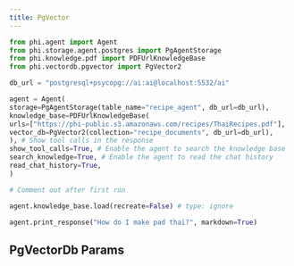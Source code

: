 ```yaml
---
title: PgVector
---
```


<CodeGroup>

```python agent.py
from phi.agent import Agent
from phi.storage.agent.postgres import PgAgentStorage
from phi.knowledge.pdf import PDFUrlKnowledgeBase
from phi.vectordb.pgvector import PgVector2

db_url = "postgresql+psycopg://ai:ai@localhost:5532/ai"

agent = Agent(
storage=PgAgentStorage(table_name="recipe_agent", db_url=db_url),
knowledge_base=PDFUrlKnowledgeBase(
urls=["https://phi-public.s3.amazonaws.com/recipes/ThaiRecipes.pdf"],
vector_db=PgVector2(collection="recipe_documents", db_url=db_url),
), # Show tool calls in the response
show_tool_calls=True, # Enable the agent to search the knowledge base
search_knowledge=True, # Enable the agent to read the chat history
read_chat_history=True,
)

# Comment out after first run

agent.knowledge_base.load(recreate=False) # type: ignore

agent.print_response("How do I make pad thai?", markdown=True)

```

</CodeGroup>

## PgVectorDb Params

<Snippet file="vectordb_pgvector_params.mdx" />
